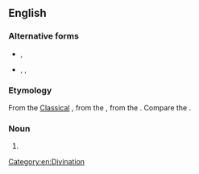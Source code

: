 ==English==

===Alternative forms===
* {{l|en|necromancy}}, {{l|en|egromancy}}
* {{l|en|necyomancie}}, {{l|en|necyomantia}}, {{l|en|necyomanty}}

===Etymology===
From the [[w:Classical Latin|Classical]] {{etyl|la|en}} {{m|la|necyomantīa}}, from the {{etyl|grc-koi|en}} {{m|grc|νεκυομαντεία}}, from the {{etyl|grc|en}} {{compound|grc|νέκυς|μαντεία|t1=corpse|t2=divination|nocat=yes}}. Compare the {{cog|fr|necyomance}}.

===Noun===
{{en-noun|-}}

# {{alternative form of|necromancy|lang=en}}

[[Category:en:Divination]]